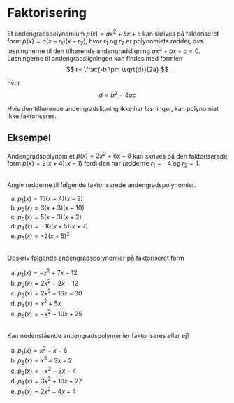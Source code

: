# Faktorisering
Et andengradspolynomium $p(x)=ax^2+bx+c$ kan skrives på faktoriseret form $p(x)=a(x-r_1)(x-r_2)$, hvor $r_1$ og $r_2$ er polynomiets rødder, dvs. løsningnerne til den tilhørende andengradsligning $ax^2+bx+c=0$.
Løsningerne til andengradsligningen kan findes med formlen
$$
r= \frac{-b \pm \sqrt{d}}{2a}
$$

hvor 
$$
d=b^2-4ac
$$

Hvis den tilhørende andengradsligning ikke har løsninger, kan polynomiet ikke faktoriseres.

::: {.callout-tip}
## Eksempel
Andengradspolynomiet $p(x)=2x^2+6x-8$ kan skrives på den faktoriserede form $p(x)=2(x+4)(x-1)$ fordi den har rødderne $r_1=-4$ og $r_2=1$.
:::


##
Angiv rødderne til følgende faktoriserede andengradspolynomier.

a. $p_1(x)=15(x-4)(x-2)$
b. $p_2(x)=3(x+3)(x-10)$
c. $p_3(x)=5(x-3)(x+2)$
d. $p_4(x)=-10(x+5)(x+7)$
e. $p_5(x)=-2(x+5)^2$

##
Opskriv følgende andengradspolynomier på faktoriseret form

a. $p_1(x)=-x^2+7x-12$
b. $p_2(x)=2x^2+2x-12$
c. $p_3(x)=2x^2+16x-30$
d. $p_4(x)=x^2+5x$
e. $p_5(x)=-x^2-10x+25$

##
Kan nedenstående andengradspolynomier faktoriseres eller ej?

a. $p_1(x)=x^2-x-6$
b. $p_2(x)=x^3-3x-2$
c. $p_3(x)=-x^2-3x-4$
d. $p_4(x)=3x^2+18x+27$
e. $p_5(x)=2x^2-4x+4$